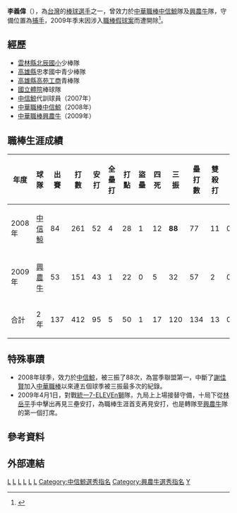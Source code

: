 {{Infobox CPBL player|
name=李義偉|
image=|
width=150|
position=捕手|
team=|
number=|
bats=右|
throws=右|
birthdate={{birth_date_and_age|1983|8|18|mf=y}}|
birthplace={{TW}}[[雲林縣|雲林縣]][[北港鎮_(臺灣)|北港鎮]]|
debutdate=3月27日|
debutyear=2008年|
debutteam=中信鯨|
statyear=2009年|
stat1label=打擊率|
stat1value=0.231|
stat2label=全壘打|
stat2value=5|
stat3label=打點|
stat3value=50|
teams=<nowiki></nowiki>
*[[中信鯨|中信鯨]]（2008年）
*[[興農牛|興農牛]]（2009年）
}}

'''李義偉'''（{{bd|1983年|8月18日}}），為[[台灣|台灣]]的[[棒球|棒球]][[選手|選手]]之一，曾效力於[[中華職棒|中華職棒]][[中信鯨|中信鯨]]隊及[[興農牛|興農牛]]隊，守備位置為[[捕手|捕手]]，2009年季末因涉入[[2009年中華職棒假球事件|職棒假球案]]而遭開除<ref>{{Cite news|url=https://sports.ltn.com.tw/news/paper/364088|title=涉假球案 黃宏任、李義偉遭開除|work=[[自由時報|自由時報]]|date=2010-01-06|accessdate=2021-12-02|archive-date=2021-12-02|archive-url=https://web.archive.org/web/20211202075450/https://sports.ltn.com.tw/news/paper/364088|dead-url=no}}</ref>。

==經歷==
*[[雲林縣|雲林縣]][[北辰國小|北辰國小]]少棒隊
*[[高雄縣|高雄縣]]忠孝國中青少棒隊
*[[高雄縣|高雄縣]][[高苑工商|高苑工商]]青棒隊
*[[國立體育學院|國立體院]]棒球隊
*[[中信鯨|中信鯨]]代訓球員（2007年）
*[[中華職棒|中華職棒]][[中信鯨|中信鯨]]（2008年）
*[[中華職棒|中華職棒]][[興農牛|興農牛]]（2009年）

==職棒生涯成績==
{|Border=1 WIDTH=800PX
|- align=middle
!年度!!球隊!!出賽!!打數!!安打!!全壘打!!打點!!盜壘!!四死!!三振!!壘打數!!雙殺打!!打擊率
|- align="center"
|2008年||[[中信鯨|中信鯨]]||84||261||52||4||28||1||12||'''88'''||77||11||0.199
|- align="center"
|2009年||[[興農牛|興農牛]]||53||151||43||1||22||0||5||32||57||2||0.285
|- align=middle style="color:black; background-color:greenyellow"
!合計!!2年!!137||412||95||5||50||1||17||120||134||13||0.231
|}

==特殊事蹟==
*2008年球季，效力於[[中信鯨|中信鯨]]，被三振了88次，為當季聯盟第一，中斷了[[謝佳賢|謝佳賢]]加入[[中華職棒|中華職棒]]以來連五個球季被三振最多次的紀錄。
*2009年4月1日，對戰[[統一7-ELEVEn獅|統一7-ELEVEn獅]]隊，九局上上場接替守備，十局下從[[林岳平|林岳平]]手中擊出再見三壘安打，為職棒生涯首支再見安打，也是轉隊至[[興農牛|興農牛]]隊的第一個打席。

==參考資料==
{{reflist}}

==外部連結==
{{台灣棒球維基館}}
{{中華職棒球員資料|id=0000003197|name=李義偉}}
{{2006年洲際杯棒球賽中華成棒隊選手列表}}

[[Category:台灣棒球運動員|L]]
[[Category:中信鯨隊球員|L]]
[[Category:興農牛隊球員|L]]
[[Category:中華職棒終身禁賽名單|L]]
[[Category:雲林縣人|L]]
[[Category:北港鎮人_(臺灣)|L]]
[[Category:中信鯨選秀指名|Category:中信鯨選秀指名]]
[[Category:興農牛選秀指名|Category:興農牛選秀指名]]
[[Category:李姓|Y]]